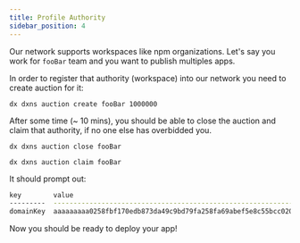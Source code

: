 ```yaml
---
title: Profile Authority
sidebar_position: 4
---
```


Our network supports workspaces like npm organizations.
Let's say you work for `fooBar` team and you want to publish multiples apps.

In order to register that authority (workspace) into our network you need to create auction for it:

```
dx dxns auction create fooBar 1000000
```

After some time (~ 10 mins), you should be able to close the auction and claim that authority, if no one else has overbidded you.

```
dx dxns auction close fooBar
```

```
dx dxns auction claim fooBar
```

It should prompt out:

```bash
key        value
---------  ----------------------------------------------------------------
domainKey  aaaaaaaaa0258fbf170edb873da49c9bd79fa258fa69abef5e8c55bcc020088e

```

Now you should be ready to deploy your app!